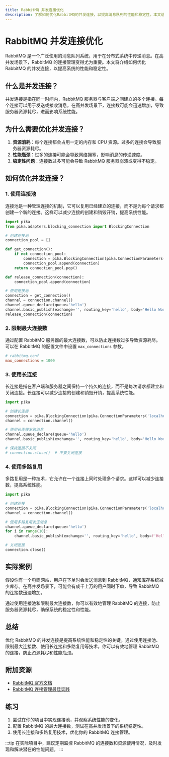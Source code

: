 ```yaml
---
title: RabbitMQ 并发连接优化
description: 了解如何优化RabbitMQ的并发连接，以提高消息队列的性能和稳定性。本文适合初学者，包含代码示例和实际案例。
---
```


# RabbitMQ 并发连接优化

RabbitMQ 是一个广泛使用的消息队列系统，用于在分布式系统中传递消息。在高并发场景下，RabbitMQ 的连接管理变得尤为重要。本文将介绍如何优化 RabbitMQ 的并发连接，以提高系统的性能和稳定性。

## 什么是并发连接？

并发连接是指在同一时间内，RabbitMQ 服务器与客户端之间建立的多个连接。每个连接可以用于发送或接收消息。在高并发场景下，连接数可能会迅速增加，导致服务器资源耗尽，进而影响系统性能。

## 为什么需要优化并发连接？

1. **资源消耗**：每个连接都会占用一定的内存和 CPU 资源。过多的连接会导致服务器资源耗尽。
2. **性能瓶颈**：过多的连接可能会导致网络拥塞，影响消息的传递速度。
3. **稳定性问题**：连接数过多可能会导致 RabbitMQ 服务器崩溃或变得不稳定。

## 如何优化并发连接？

### 1. 使用连接池

连接池是一种管理连接的机制，它可以复用已经建立的连接，而不是为每个请求都创建一个新的连接。这样可以减少连接的创建和销毁开销，提高系统性能。

```python
import pika
from pika.adapters.blocking_connection import BlockingConnection

# 创建连接池
connection_pool = []

def get_connection():
    if not connection_pool:
        connection = pika.BlockingConnection(pika.ConnectionParameters('localhost'))
        connection_pool.append(connection)
    return connection_pool.pop()

def release_connection(connection):
    connection_pool.append(connection)

# 使用连接池
connection = get_connection()
channel = connection.channel()
channel.queue_declare(queue='hello')
channel.basic_publish(exchange='', routing_key='hello', body='Hello World!')
release_connection(connection)
```

### 2. 限制最大连接数

通过配置 RabbitMQ 服务器的最大连接数，可以防止连接数过多导致资源耗尽。可以在 RabbitMQ 的配置文件中设置 `max_connections` 参数。

```ini
# rabbitmq.conf
max_connections = 1000
```

### 3. 使用长连接

长连接是指在客户端和服务器之间保持一个持久的连接，而不是每次请求都建立和关闭连接。长连接可以减少连接的创建和销毁开销，提高系统性能。

```python
import pika

# 创建长连接
connection = pika.BlockingConnection(pika.ConnectionParameters('localhost'))
channel = connection.channel()

# 使用长连接发送消息
channel.queue_declare(queue='hello')
channel.basic_publish(exchange='', routing_key='hello', body='Hello World!')

# 保持连接不关闭
# connection.close()  # 不要关闭连接
```

### 4. 使用多路复用

多路复用是一种技术，它允许在一个连接上同时处理多个请求。这样可以减少连接数，提高系统性能。

```python
import pika

# 创建连接
connection = pika.BlockingConnection(pika.ConnectionParameters('localhost'))
channel = connection.channel()

# 使用多路复用发送消息
channel.queue_declare(queue='hello')
for i in range(10):
    channel.basic_publish(exchange='', routing_key='hello', body=f'Hello World {i}!')

# 关闭连接
connection.close()
```

## 实际案例

假设你有一个电商网站，用户在下单时会发送消息到 RabbitMQ，通知库存系统减少库存。在高并发场景下，可能会有成千上万的用户同时下单，导致 RabbitMQ 的连接数迅速增加。

通过使用连接池和限制最大连接数，你可以有效地管理 RabbitMQ 的连接，防止服务器资源耗尽，确保系统的稳定性和性能。

## 总结

优化 RabbitMQ 的并发连接是提高系统性能和稳定性的关键。通过使用连接池、限制最大连接数、使用长连接和多路复用等技术，你可以有效地管理 RabbitMQ 的连接，防止资源耗尽和性能瓶颈。

## 附加资源

- [RabbitMQ 官方文档](https://www.rabbitmq.com/documentation.html)
- [RabbitMQ 连接管理最佳实践](https://www.rabbitmq.com/connections.html)

## 练习

1. 尝试在你的项目中实现连接池，并观察系统性能的变化。
2. 配置 RabbitMQ 的最大连接数，测试在高并发场景下的系统稳定性。
3. 使用长连接和多路复用技术，优化你的 RabbitMQ 连接管理。

:::tip
在实际项目中，建议定期监控 RabbitMQ 的连接数和资源使用情况，及时发现和解决潜在的性能问题。
:::